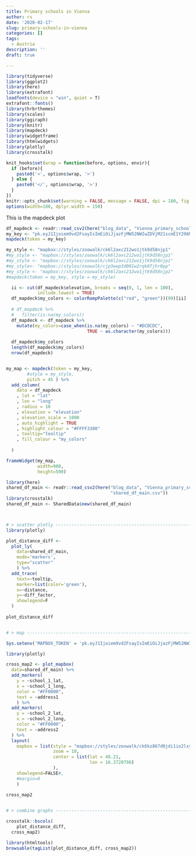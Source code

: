 ```yaml
---
title: Primary schools in Vienna
author: rs
date: '2020-02-17'
slug: primary-schools-in-vienna
categories: []
tags:
  - Austria
description: ''
draft: true

---
```


```r

library(tidyverse)
library(ggplot2)
library(here)
library(extrafont)
loadfonts(device = "win", quiet = T)
extrafont::fonts()
library(hrbrthemes)
library(scales)
library(ggiraph)
library(knitr)
library(mapdeck)
library(widgetframe)
library(htmlwidgets)
library(plotly)
library(crosstalk)


```

```r
knit_hooks$set(wrap = function(before, options, envir){
  if (before){
    paste0('<', options$wrap, '>')
  } else {
    paste0('</', options$wrap, '>')
  }
})
knitr::opts_chunk$set(warning = FALSE, message = FALSE, dpi = 180, fig.height = 5, fig.width = 7, fig.align = "center")
options(width=180, dplyr.width = 150)
```

This is the mapdeck plot

```r
df_mapdeck <- readr::read_csv2(here("blog_data", "Vienna_primary_schools", "df_mapdeck.csv")) 
my_key <- "pk.eyJ1Ijoiem9vd2FsayIsImEiOiJjazFjMW52NWIwZDVjM21scmE1Y296MnUxIn0.ZXSu71B2VjyBwlUldNUtLg"
mapdeck(token = my_key)

my_style <- "mapbox://styles/zoowalk/ck6l2axc212wo1jtk9d58njp1"
#my_style <- "mapbox://styles/zoowalk/ck6l2axc212wo1jtk9d58njp1"
#my_style <- "mapbox://styles/zoowalk/ck6l2axc212wo1jtk9d58njp1"
#my_style<- "mapbox://styles/zoowalk/cjp3wwp3d001w2rqk07jhr0pp"
#my_style <- "mapbox://styles/zoowalk/ck6l2axc212wo1jtk9d58njp1"
#mapdeck(token = my_key, style = my_style)

  ii <- cut(df_mapdeck$elevation, breaks = seq(0, 1, len = 100), 
            include.lowest = TRUE)
  df_mapdeck$my_colors <- colorRampPalette(c("red", "green"))(99)[ii]
  
  # df_mapdeck %>% 
  #   filter(is.na(my_colors))
  df_mapdeck <- df_mapdeck %>% 
    mutate(my_colors=case_when(is.na(my_colors) ~ "#DCDCDC",
                               TRUE ~ as.character(my_colors)))
  
  df_mapdeck$my_colors
  length(df_mapdeck$my_colors)
  nrow(df_mapdeck)


my_map <- mapdeck(token = my_key, 
        #style = my_style, 
        pitch = 45 ) %>%
  add_column(
    data = df_mapdeck
    , lat = "lat"
    , lon = "long"
    , radius = 10
    , elevation = "elevation"
    , elevation_scale = 1000
    , auto_highlight = TRUE
    , highlight_colour = "#FFFF3300"
    , tooltip="tooltip"
    , fill_colour = "my_colors" 
    
  )


```


```r

frameWidget(my_map, 
            width=900,
            height=500)


```


```r
library(here)
shared_df_main <- readr::read_csv2(here("blog_data", "Vienna_primary_schools",
                                        "shared_df_main.csv"))
library(crosstalk)
shared_df_main <- SharedData$new(shared_df_main)



# > scatter plotly --------------------------------------------------------
library(plotly)

plot_distance_diff <-  
  plot_ly(
    data=shared_df_main,
    mode='markers',
    type="scatter"
    ) %>% 
  add_trace(
    text=~tooltip,
    marker=list(color='green'),
    x=~distance,
    y=~diff_factor,
    showlegend=F
  )
    
plot_distance_diff


# > map -------------------------------------------------------------------

Sys.setenv('MAPBOX_TOKEN' = 'pk.eyJ1Ijoiem9vd2FsayIsImEiOiJjazFjMW52NWIwZDVjM21scmE1Y296MnUxIn0.ZXSu71B2VjyBwlUldNUtLg')

library(plotly)

cross_map2 <- plot_mapbox(
  data=shared_df_main) %>%
  add_markers(
    y = ~school_1_lat,
    x = ~school_1_long,
    color = "#FF0000",
    text = ~address1
    ) %>% 
  add_markers(
    y = ~school_2_lat,
    x = ~school_2_long,
    color = "#FF0000",
    text = ~address2
  ) %>%
  layout(
    mapbox = list(style = "mapbox://styles/zoowalk/ck6kz867d0jdi1io2lxyp9008",
                  zoom = 10,
                  center = list(lat = 48.21, 
                                lon = 16.3720798)
                  ),
    showlegend=FALSE#,
    #margin=0
    )

cross_map2

 
# > combine graphs -----------------------------------------------------------

crosstalk::bscols(
    plot_distance_diff, 
  cross_map2)

library(htmltools)
browsable(tagList(plot_distance_diff, cross_map2))




```

